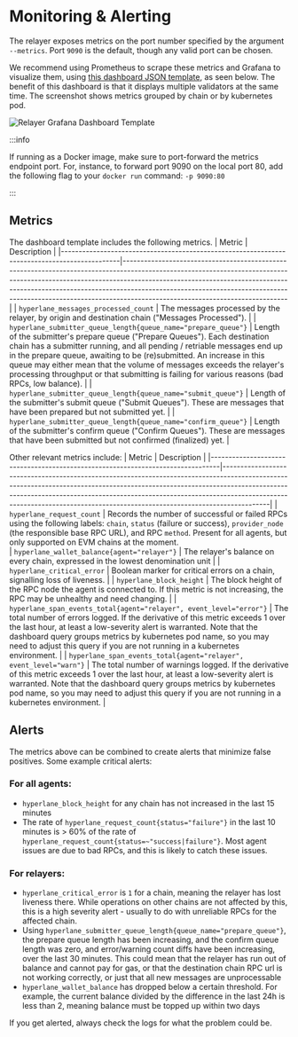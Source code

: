 # Monitoring & Alerting

The relayer exposes metrics on the port number specified by the argument `--metrics`. Port `9090` is the default, though any valid port can be chosen. 

We recommend using Prometheus to scrape these metrics and Grafana to visualize them, using [this dashboard JSON template](https://github.com/hyperlane-xyz/hyperlane-monorepo/blob/2f7f714c5b698fedcead9825f52da6ef95f96be1/tools/grafana/easy-relayer-dashboard-template.json), as seen below. The benefit of this dashboard is that it displays multiple validators at the same time. The screenshot shows metrics grouped by chain or by kubernetes pod.

![Relayer Grafana Dashboard Template](/img/dashboard-template-relayer.png)

:::info

If running as a Docker image, make sure to port-forward the metrics endpoint port. For, instance, to forward port 9090 on the local port 80, add the following flag to your `docker run` command: `-p 9090:80`

:::

## Metrics

The dashboard template includes the following metrics.
| Metric                                                                                       | Description                                                                                                                                                                                                                                                                                                                                                          |
|----------------------------------------------------------------------------------------------|----------------------------------------------------------------------------------------------------------------------------------------------------------------------------------------------------------------------------------------------------------------------------------------------------------------------------------------------------------------------|
| `hyperlane_messages_processed_count`                                                         | The messages processed by the relayer, by origin and destination chain ("Messages Processed").                                                                                                                                                                                                                                                                       |
| `hyperlane_submitter_queue_length{queue_name="prepare_queue"}`                               | Length of the submitter's prepare queue ("Prepare Queues"). Each destination chain has a submitter running, and all pending / retriable messages end up in the prepare queue, awaiting to be (re)submitted. An increase in this queue may either mean that the volume of messages exceeds the relayer's processing throughput or that submitting is failing for various reasons (bad RPCs, low balance).   |
| `hyperlane_submitter_queue_length{queue_name="submit_queue"}`                                | Length of the submitter's submit queue ("Submit Queues"). These are messages that have been prepared but not submitted yet.                                                                                                                                                                                                                                          |
| `hyperlane_submitter_queue_length{queue_name="confirm_queue"}`                               | Length of the submitter's confirm queue ("Confirm Queues"). These are messages that have been submitted but not confirmed (finalized) yet.                                                                                                                                                                                                                            |

Other relevant metrics include:
| Metric                                                                         | Description                                                                                                                                                                                                                                                                                                                         |
|--------------------------------------------------------------------------------|-------------------------------------------------------------------------------------------------------------------------------------------------------------------------------------------------------------------------------------------------------------------------------------------------------------------------------------|
| `hyperlane_request_count`                                                      | Records the number of successful or failed RPCs using the following labels: `chain`, `status` (failure or success), `provider_node` (the responsible base RPC URL), and RPC `method`. Present for all agents, but only supported on EVM chains at the moment.                  
| `hyperlane_wallet_balance{agent="relayer"}`                                    | The relayer's balance on every chain, expressed in the lowest denomination unit                                                                                                                                                                                                                                                     |
| `hyperlane_critical_error`                                                     | Boolean marker for critical errors on a chain, signalling loss of liveness.                                                                                                                                                                                                                                                     |
| `hyperlane_block_height`                                                       | The block height of the RPC node the agent is connected to. If this metric is not increasing, the RPC may be unhealthy and need changing.                                                                                                                                                                                           |
| `hyperlane_span_events_total{agent="relayer", event_level="error"}`            | The total number of errors logged. If the derivative of this metric exceeds 1 over the last hour, at least a low-severity alert is warranted. Note that the dashboard query groups metrics by kubernetes pod name, so you may need to adjust this query if you are not running in a kubernetes environment.                                                             |
| `hyperlane_span_events_total{agent="relayer", event_level="warn"}`             | The total number of warnings logged. If the derivative of this metric exceeds 1 over the last hour, at least a low-severity alert is warranted. Note that the dashboard query groups metrics by kubernetes pod name, so you may need to adjust this query if you are not running in a kubernetes environment.                                                            |


## Alerts
The metrics above can be combined to create alerts that minimize false positives. Some example critical alerts:

### For all agents:
- `hyperlane_block_height` for any chain has not increased in the last 15 minutes
- The rate of `hyperlane_request_count{status="failure"}` in the last 10 minutes is > 60% of the rate of `hyperlane_request_count{status=~"success|failure"}`. Most agent issues are due to bad RPCs, and this is likely to catch these issues.

### For relayers:
- `hyperlane_critical_error` is `1` for a chain, meaning the relayer has lost liveness there. While operations on other chains are not affected by this, this is a high severity alert - usually to do with unreliable RPCs for the affected chain.
- Using `hyperlane_submitter_queue_length{queue_name="prepare_queue"}`, the prepare queue length has been increasing, and the confirm queue length was zero, and error/warning count diffs have been increasing, over the last 30 minutes. This could mean that the relayer has run out of balance and cannot pay for gas, or that the destination chain RPC url is not working correctly, or just that all new messages are unprocessable
- `hyperlane_wallet_balance` has dropped below a certain threshold. For example, the current balance divided by the difference in the last 24h is less than 2, meaning balance must be topped up within two days

If you get alerted, always check the logs for what the problem could be.
